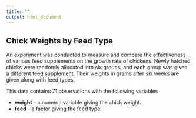 ```yaml
---
title: ""
output: html_document
---
```



## Chick Weights by Feed Type
An experiment was conducted to measure and compare the effectiveness of various feed supplements on the growth rate of chickens. Newly hatched chicks were randomly allocated into six groups, and each group was given a different feed supplement.  Their weights in grams after six weeks are given along with feed types.

This data contains 71 observations with the following variables

- **weight** - a numeric variable giving the chick weight.
-  **feed** - a factor giving the feed type.

